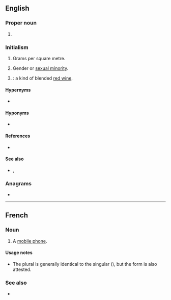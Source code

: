 {{also|gsm}}
==English==

===Proper noun===
{{en-proper noun}}

# {{lb|en|mobile phones}} {{initialism of|[[global|Global]] [[system|System]] [[for|for]] [[mobile|Mobile]] [[communications]]|lang=en}}

===Initialism===
{{rfc-header|Initialism}}
{{head|en|initialism}}

# {{lb|en|textiles}} Grams per square metre.
# {{lb|en|LGBT}} Gender or [[sexual minority]].
# {{initialism of|[[grenache]], [[Shiraz]] ([[Syrah]]), [[Mourvèdre]]|lang=en|nodot=1}}: a kind of blended [[red wine]].

====Hypernyms====
* {{sense|mobile|telecommunications}} {{l|en|2G}}

====Hyponyms====
* {{sense|mobile|telecommunications}} {{l|en|GSM-R}}

====References====
* {{pedia}}

====See also====
* {{sense|mobile|telecommunications}} {{l|en|GPRS}}, {{l|en|PCS}}

===Anagrams===
* {{anagrams|en|a=gms|GMs|M&Gs|MGS|MSG|SGM|SMG|gms|msg}}

----

==French==

===Noun===
{{fr-noun|m|GSM}}

# {{lb|fr|Belgium}} A [[mobile phone]].

====Usage notes====
* The plural is generally identical to the singular ({{m|fr||GSM}}), but the form {{m|fr|GSMs}} is also attested.

===See also===
* {{l|fr|téléphone portable}}